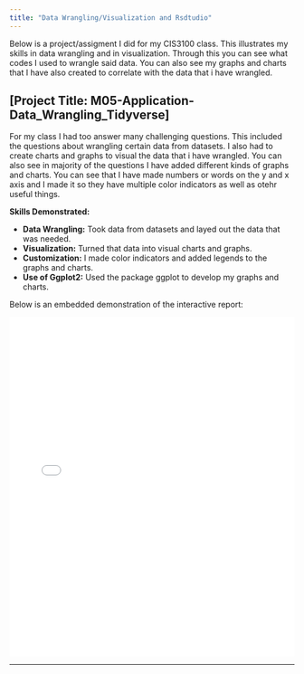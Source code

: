 ```yaml
---
title: "Data Wrangling/Visualization and Rsdtudio"
---
```


Below is a project/assigment I did for my CIS3100 class. This illustrates my skills in data wrangling and in visualization. Through this you can see what codes I used to wrangle said data. You can also see my graphs and charts that I have also created to correlate with the data that i have wrangled.



## [Project Title: M05-Application-Data_Wrangling_Tidyverse]

For my class I had too answer many challenging questions. This included the questions about wrangling certain data from datasets. I also had to create charts and graphs to visual the data that i have wrangled. You can also see in majority of the questions I have added different kinds of graphs and charts. You can see that I have made numbers or words on the y and x axis and I made it so they have multiple color indicators as well as otehr useful things.

**Skills Demonstrated:**

- **Data Wrangling:** Took data from datasets and layed out the data that was needed.
- **Visualization:** Turned that data into visual charts and graphs. 
- **Customization:** I made color indicators and added legends to the graphs and charts.
- **Use of Ggplot2:** Used the package ggplot to develop my graphs and charts.

Below is an embedded demonstration of the interactive report:


<iframe src="data/Data-Wrangling.html" width="100%" height="600px" style="border: none;"></iframe>

---
